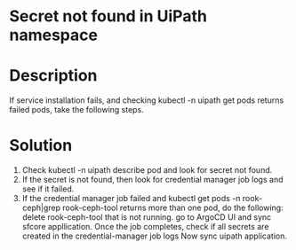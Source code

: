 ﻿# Secret not found in UiPath namespace

# Description

If service installation fails, and checking kubectl -n uipath get pods returns failed pods, take the following steps.

# Solution

1. Check kubectl -n uipath describe pod <pod-name> and look for secret not found.
2. If the secret is not found, then look for credential manager job logs and see if it failed.
3. If the credential manager job failed and kubectl get pods -n rook-ceph|grep rook-ceph-tool returns more than one pod, do the following: delete rook-ceph-tool that is not running. go to ArgoCD UI and sync sfcore appllication. Once the job completes, check if all secrets are created in the credential-manager job logs Now sync uipath application.
